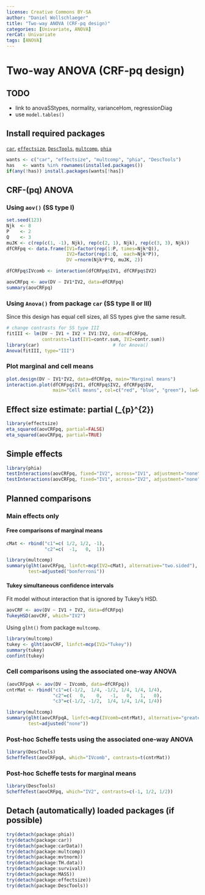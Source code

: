 ---
license: Creative Commons BY-SA
author: "Daniel Wollschlaeger"
title: "Two-way ANOVA (CRF-pq design)"
categories: [Univariate, ANOVA]
rerCat: Univariate
tags: [ANOVA]
---

Two-way ANOVA (CRF-pq design)
=========================

TODO
-------------------------

 - link to anovaSStypes, normality, varianceHom, regressionDiag
 - use `model.tables()`

Install required packages
-------------------------

[`car`](https://cran.r-project.org/package=car), [`effectsize`](https://cran.r-project.org/package=effectsize), [`DescTools`](https://cran.r-project.org/package=DescTools), [`multcomp`](https://cran.r-project.org/package=multcomp), [`phia`](https://cran.r-project.org/package=phia)

```{r}
wants <- c("car", "effectsize", "multcomp", "phia", "DescTools")
has   <- wants %in% rownames(installed.packages())
if(any(!has)) install.packages(wants[!has])
```

CRF-\(pq\) ANOVA
-------------------------

### Using `aov()` (SS type I)

```{r}
set.seed(123)
Njk  <- 8
P    <- 2
Q    <- 3
muJK <- c(rep(c(1, -1), Njk), rep(c(2, 1), Njk), rep(c(3, 3), Njk))
dfCRFpq <- data.frame(IV1=factor(rep(1:P, times=Njk*Q)),
                      IV2=factor(rep(1:Q,  each=Njk*P)),
                      DV =rnorm(Njk*P*Q, muJK, 2))
```

```{r}
dfCRFpq$IVcomb <- interaction(dfCRFpq$IV1, dfCRFpq$IV2)
```

```{r}
aovCRFpq <- aov(DV ~ IV1*IV2, data=dfCRFpq)
summary(aovCRFpq)
```

### Using `Anova()` from package `car` (SS type II or III)

Since this design has equal cell sizes, all SS types give the same result.

```{r}
# change contrasts for SS type III
fitIII <- lm(DV ~ IV1 + IV2 + IV1:IV2, data=dfCRFpq,
             contrasts=list(IV1=contr.sum, IV2=contr.sum))
library(car)                           # for Anova()
Anova(fitIII, type="III")
```

### Plot marginal and cell means

```{r rerAnovaCRFpq01}
plot.design(DV ~ IV1*IV2, data=dfCRFpq, main="Marginal means")
interaction.plot(dfCRFpq$IV1, dfCRFpq$IV2, dfCRFpq$DV,
                 main="Cell means", col=c("red", "blue", "green"), lwd=2)
```

Effect size estimate: partial \(\hat{\eta}_{p}^{2}\)
-------------------------

```{r}
library(effectsize)
eta_squared(aovCRFpq, partial=FALSE)
eta_squared(aovCRFpq, partial=TRUE)
```

Simple effects
-------------------------

```{r}
library(phia)
testInteractions(aovCRFpq, fixed="IV2", across="IV1", adjustment="none")
testInteractions(aovCRFpq, fixed="IV1", across="IV2", adjustment="none")
```

Planned comparisons
-------------------------

### Main effects only

#### Free comparisons of marginal means

```{r}
cMat <- rbind("c1"=c( 1/2, 1/2, -1),
              "c2"=c(  -1,   0,  1))

library(multcomp)
summary(glht(aovCRFpq, linfct=mcp(IV2=cMat), alternative="two.sided"),
        test=adjusted("bonferroni"))
```

#### Tukey simultaneous confidence intervals

Fit model without interaction that is ignored by Tukey's HSD.

```{r}
aovCRF <- aov(DV ~ IV1 + IV2, data=dfCRFpq)
TukeyHSD(aovCRF, which="IV2")
```

Using `glht()` from package `multcomp`.

```{r}
library(multcomp)
tukey <- glht(aovCRF, linfct=mcp(IV2="Tukey"))
summary(tukey)
confint(tukey)
```

### Cell comparisons using the associated one-way ANOVA

```{r}
(aovCRFpqA <- aov(DV ~ IVcomb, data=dfCRFpq))
cntrMat <- rbind("c1"=c(-1/2,  1/4, -1/2, 1/4, 1/4, 1/4),
                 "c2"=c(   0,    0,   -1,   0,   1,   0),
                 "c3"=c(-1/2, -1/2,  1/4, 1/4, 1/4, 1/4))
```

```{r}
library(multcomp)
summary(glht(aovCRFpqA, linfct=mcp(IVcomb=cntrMat), alternative="greater"),
        test=adjusted("none"))
```

### Post-hoc Scheffe tests using the associated one-way ANOVA

```{r}
library(DescTools)
ScheffeTest(aovCRFpqA, which="IVcomb", contrasts=t(cntrMat))
```

### Post-hoc Scheffe tests for marginal means

```{r}
library(DescTools)
ScheffeTest(aovCRFpq, which="IV2", contrasts=c(-1, 1/2, 1/2))
```

Detach (automatically) loaded packages (if possible)
-------------------------

```{r}
try(detach(package:phia))
try(detach(package:car))
try(detach(package:carData))
try(detach(package:multcomp))
try(detach(package:mvtnorm))
try(detach(package:TH.data))
try(detach(package:survival))
try(detach(package:MASS))
try(detach(package:effectsize))
try(detach(package:DescTools))
```

